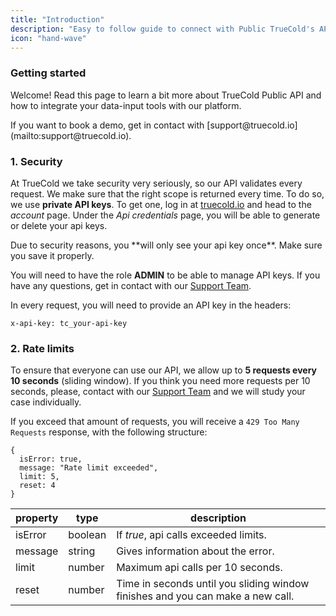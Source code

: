 ```yaml
---
title: "Introduction"
description: "Easy to follow guide to connect with Public TrueCold's API"
icon: "hand-wave"
---
```


### Getting started

Welcome! Read this page to learn a bit more about TrueCold Public API and how to integrate your data-input tools with our platform.&#x20;

<Tip>
  If you want to book a demo, get in contact with [support@truecold.io](mailto:support@truecold.io).
</Tip>

### 1. Security

At TrueCold we take security very seriously, so our API validates every request. We make sure that the right scope is returned every time. To do so, we use **private API keys**. To get one, log in at [truecold.io](https://truecold.io) and head to the *account* page. Under the *Api credentials* page, you will be able to generate or delete your api keys.&#x20;

<Warning>
  Due to security reasons, you **will only see your api key once**. Make sure you save it properly.&#x20;
</Warning>

You will need to have the role **ADMIN** to be able to manage API keys. If you have any questions, get in contact with our [Support Team](mailto:support@truecold.io).

In every request, you will need to provide an API key in the headers:

```
x-api-key: tc_your-api-key
```

### 2. Rate limits

To ensure that everyone can use our API, we allow up to **5 requests every 10 seconds** (sliding window). If you think you need more requests per 10 seconds, please, contact with our [Support Team](mailto:support@truecold.io) and we will study your case individually.&#x20;

If you exceed that amount of requests, you will receive a `429 Too Many Requests` response, with the following structure:&#x20;

```
{
  isError: true,
  message: "Rate limit exceeded",
  limit: 5,
  reset: 4
}
```

| property | type    | description                                                                    |
| -------- | ------- | ------------------------------------------------------------------------------ |
| isError  | boolean | If *true*, api calls exceeded limits.                                          |
| message  | string  | Gives information about the error.                                             |
| limit    | number  | Maximum api calls per 10 seconds.                                              |
| reset    | number  | Time in seconds until you sliding window finishes and you can make a new call. |